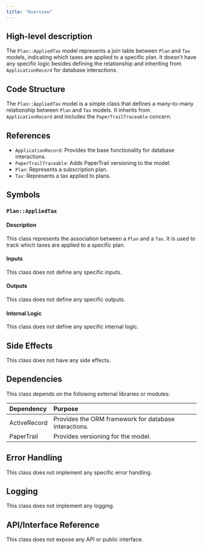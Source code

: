 ```yaml
---
title: "Overview"
---
```


## High-level description
The `Plan::AppliedTax` model represents a join table between `Plan` and `Tax` models, indicating which taxes are applied to a specific plan. It doesn't have any specific logic besides defining the relationship and inheriting from `ApplicationRecord` for database interactions.

## Code Structure
The `Plan::AppliedTax` model is a simple class that defines a many-to-many relationship between `Plan` and `Tax` models. It inherits from `ApplicationRecord` and includes the `PaperTrailTraceable` concern.

## References
- `ApplicationRecord`: Provides the base functionality for database interactions.
- `PaperTrailTraceable`: Adds PaperTrail versioning to the model.
- `Plan`: Represents a subscription plan.
- `Tax`: Represents a tax applied to plans.

## Symbols

### `Plan::AppliedTax`
#### Description
This class represents the association between a `Plan` and a `Tax`. It is used to track which taxes are applied to a specific plan.

#### Inputs
This class does not define any specific inputs.

#### Outputs
This class does not define any specific outputs.

#### Internal Logic
This class does not define any specific internal logic.

## Side Effects
This class does not have any side effects.

## Dependencies
This class depends on the following external libraries or modules:

| Dependency | Purpose |
|:-----------|:--------|
| ActiveRecord | Provides the ORM framework for database interactions. |
| PaperTrail  | Provides versioning for the model. |

## Error Handling
This class does not implement any specific error handling.

## Logging
This class does not implement any logging.

## API/Interface Reference
This class does not expose any API or public interface.
